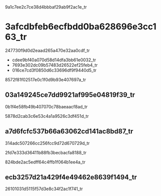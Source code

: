 9a1c7ee2c7ce38d4bbbaf29ab9f2ac1e_tr

# 3afcdbfeb6ecfbdd0ba628696e3cc163_tr

247730f9d0d2eaad265a470e32aa0cdf_tr

- cdee9bf40a070d58d14dfa3bb61e0032_tr
- 7693e302dc09b57483d26522ef25feb4_tr
- 016ce7cd3f0850d6c33696df9f9440d5_tr

8572f81f02517e0c1f0d9b93e407697a_tr

## 03a149245ce7dd9921af995e04819f39_tr

0b1f4e58fb49b407070c78baeaacf8ad_tr

5878d2cab3c6e53c4a1a9526c3df451d_tr

## a7d6fcfc537b66a63062cd141ac8bd87_tr

314adc507266cc256fcc9d72d670729d_tr

2fd7e333d36411b88fb3becbacfa8188_tr

824bde2ac5edff64c4ffb1f064b1ee4a_tr

## ecb3257d21a429f4e49462e8639f1494_tr

26101031d5115f57d3e8c34f2ac1f741_tr
